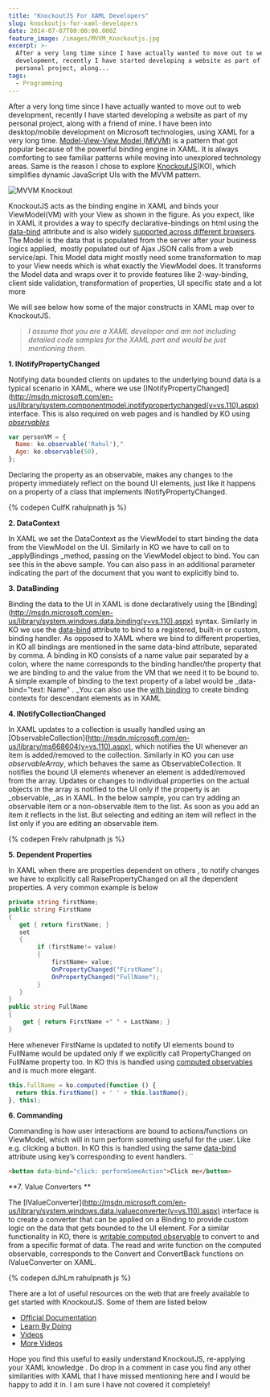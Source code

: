 ```yaml
---
title: "KnockoutJS For XAML Developers"
slug: knockoutjs-for-xaml-developers
date: 2014-07-07T00:00:00.000Z
feature_image: /images/MVVM_Knockoutjs.jpg
excerpt: >-
  After a very long time since I have actually wanted to move out to web
  development, recently I have started developing a website as part of my
  personal project, along...
tags:
  - Programming
---
```

After a very long time since I have actually wanted to move out to web development, recently I have started developing a website as part of my personal project, along with a friend of mine. I have been into desktop/mobile development on Microsoft technologies, using XAML for a very long time. [Model-View-View Model (MVVM)](/blog/tag/mvvm/) is a pattern that got popular because of the powerful binding engine in XAML. It is always comforting to see familiar patterns while moving into unexplored technology areas. Same is the reason I chose to explore [KnockoutJS](http://knockoutjs.com/index.html)(KO), which simplifies dynamic JavaScript UIs with the MVVM pattern.

![MVVM Knockout](/images/MVVM_Knockoutjs.jpg)

KnockoutJS acts as the binding engine in XAML and binds your ViewModel(VM) with your View as shown in the figure. As you expect, like in XAML it provides a way to specify declarative-bindings on html using the [data-bind](http://knockoutjs.com/documentation/binding-syntax.html) attribute and is also widely [supported across different browsers](http://knockoutjs.com/documentation/browser-support.html). The Model is the data that is populated from the server after your business logics applied,  mostly populated out of Ajax JSON calls from a web service/api. This Model data might mostly need some transformation to map to your View needs which is what exactly the ViewModel does. It transforms the Model data and wraps over it to provide features like 2-way-binding, client side validation, transformation of properties, UI specific state and a lot more

We will see below how some of the major constructs in XAML map over to KnockoutJS.

> _I assume that you are a XAML developer and am not including detailed code samples for the XAML part and would be just mentioning them._

**1\. INotifyPropertyChanged**

Notifying data bounded clients on updates to the underlying bound data is a typical scenario in XAML, where we use \[INotifyPropertyChanged\](http://msdn.microsoft.com/en-us/library/system.componentmodel.inotifypropertychanged(v=vs.110).aspx) interface. This is also required on web pages and is handled by KO using _[observables](http://knockoutjs.com/documentation/observables.html)_

```javascript
var personVM = {
  Name: ko.observable('Rahul'),"
  Age: ko.observable(50),
};

```

Declaring the property as an observable, makes any changes to the property immediately reflect on the bound UI elements, just like it happens on a property of a class that implements INotifyPropertyChanged.

{% codepen CuIfK rahulpnath js %}

**2\. DataContext**

In XAML we set the DataContext as the ViewModel to start binding the data from the ViewModel on the UI. Similarly in KO we have to call on to \_applyBindings \_method, passing on the ViewModel object to bind. You can see this in the above sample. You can also pass in an additional parameter indicating the part of the document that you want to explicitly bind to.

**3\. DataBinding**

Binding the data to the UI in XAML is done declaratively using the \[Binding\](http://msdn.microsoft.com/en-us/library/system.windows.data.binding(v=vs.110).aspx) syntax. Similarly in KO we use the [data-bind](http://knockoutjs.com/documentation/binding-syntax.html) attribute to bind to a registered, built-in or custom, binding handler. As opposed to XAML where we bind to different properties, in KO all bindings are mentioned in the same data-bind attribute, separated by comma. A binding in KO consists of a name value pair separated by a colon, where the name corresponds to the binding handler/the property that we are binding to and the value from the VM that we need it to be bound to. A simple example of binding to the text property of a label would be \_data-bind="text: Name" . \_You can also use the [with binding](http://knockoutjs.com/documentation/with-binding.html) to create binding contexts for descendant elements as in XAML

**4\. INotifyCollectionChanged**

In XAML updates to a collection is usually handled using an \[ObservableCollection\](http://msdn.microsoft.com/en-us/library/ms668604(v=vs.110).aspx), which notifies the UI whenever an item is added/removed to the collection. Similarly in KO you can use _observableArray_, which behaves the same as ObservableCollection. It notifies the bound UI elements whenever an element is added/removed from the array. Updates or changes to individual properties on the actual objects in the array is notified to the UI only if the property is an \_observable, \_as in XAML. In the below sample, you can try adding an observable item or a non-observable item to the list. As soon as you add an item it reflects in the list. But selecting and editing an item will reflect in the list only if you are editing an observable item.

{% codepen FreIv rahulpnath js %}

**5\. Dependent Properties**

In XAML when there are properties dependent on others , to notify changes we have to explicitly call RaisePropertyChanged on all the dependent properties. A very common example is below

```csharp
private string firstName;
public string FirstName
{
   get { return firstName; }
   set
   {
        if (firstName!= value)
        {
            firstName= value;
            OnPropertyChanged("FirstName");
            OnPropertyChanged("FullName");
        }
   }
}
public string FullName
{
    get { return FirstName +" " + LastName; }
}

```

Here whenever FirstName is updated to notify UI elements bound to FullName would be updated only if we explicitly call PropertyChanged on FullName property too. In KO this is handled using [computed observables](http://knockoutjs.com/documentation/computedObservables.html) and is much more elegant.

```javascript
this.fullName = ko.computed(function () {
  return this.firstName() + ' ' + this.lastName();
}, this);

```

**6\. Commanding**

Commanding is how user interactions are bound to actions/functions on ViewModel, which will in turn perform something useful for the user. Like e.g. clicking a button. In KO this is handled using the same [data-bind](http://knockoutjs.com/documentation/click-binding.html) attribute using key’s corresponding to event handlers. \`\`

```html
<button data-bind="click: performSomeAction">Click me</button>

```

\*\*7. Value Converters \*\*

The \[IValueConverter\](http://msdn.microsoft.com/en-us/library/system.windows.data.ivalueconverter(v=vs.110).aspx) interface is to create a converter that can be applied on a Binding to provide custom logic on the data that gets bounded to the UI element. For a similar functionality in KO, there is [writable computed observable](http://knockoutjs.com/documentation/computedObservables.html) to convert to and from a specific format of data. The read and write function on the computed observable, corresponds to the Convert and ConvertBack functions on IValueConverter on XAML.

{% codepen dJhLm rahulpnath js %}

There are a lot of useful resources on the web that are freely available to get started with KnockoutJS. Some of them are listed below

-   [Official Documentation](http://knockoutjs.com/documentation/introduction.html)
-   [Learn By Doing](http://learn.knockoutjs.com/)
-   [Videos](https://www.youtube.com/results?search_query=knockout+javascript)
-   [More Videos](http://channel9.msdn.com/Search?term=knockout#ch9Search)

Hope you find this useful to easily understand KnockoutJS, re-applying your XAML knowledge . Do drop in a comment in case you find any other similarities with XAML that I have missed mentioning here and I would be happy to add it in. I am sure I have not covered it completely!
